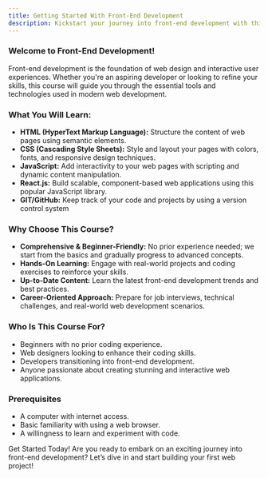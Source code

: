 ```yaml
---
title: Getting Started With Front-End Development
description: Kickstart your journey into front-end development with this comprehensive course from Amao. Learn the core technologies of web development, including HTML, CSS, JavaScript, and React.js, and build interactive and responsive web applications.
---
```


### Welcome to Front-End Development!

Front-end development is the foundation of web design and interactive user experiences. Whether you're an aspiring developer or looking to refine your skills, this course will guide you through the essential tools and technologies used in modern web development.

### What You Will Learn:

- **HTML (HyperText Markup Language):** Structure the content of web pages using semantic elements.
- **CSS (Cascading Style Sheets):** Style and layout your pages with colors, fonts, and responsive design techniques.
- **JavaScript:** Add interactivity to your web pages with scripting and dynamic content manipulation.
- **React.js:** Build scalable, component-based web applications using this popular JavaScript library.
- **GIT/GitHub:** Keep track of your code and projects by using a version control system

### Why Choose This Course?

- **Comprehensive & Beginner-Friendly:** No prior experience needed; we start from the basics and gradually progress to advanced concepts.
- **Hands-On Learning:** Engage with real-world projects and coding exercises to reinforce your skills.
- **Up-to-Date Content:** Learn the latest front-end development trends and best practices.
- **Career-Oriented Approach:** Prepare for job interviews, technical challenges, and real-world web development scenarios.

### Who Is This Course For?

- Beginners with no prior coding experience.
- Web designers looking to enhance their coding skills.
- Developers transitioning into front-end development.
- Anyone passionate about creating stunning and interactive web applications.

### Prerequisites

- A computer with internet access.
- Basic familiarity with using a web browser.
- A willingness to learn and experiment with code.

Get Started Today! Are you ready to embark on an exciting journey into front-end development? Let’s dive in and start building your first web project!
